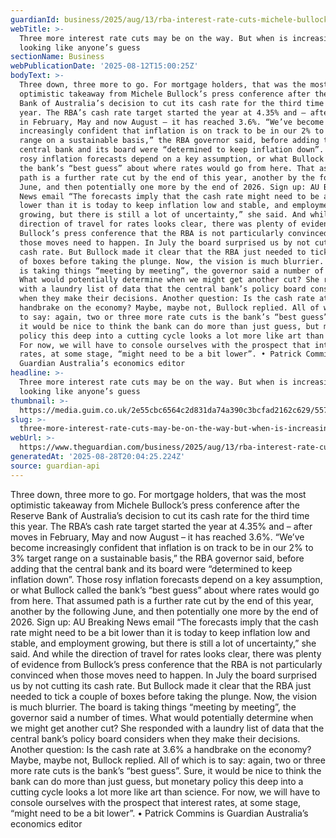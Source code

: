 ```yaml
---
guardianId: business/2025/aug/13/rba-interest-rate-cuts-michele-bullock-inflation-economy
webTitle: >-
  Three more interest rate cuts may be on the way. But when is increasingly
  looking like anyone’s guess
sectionName: Business
webPublicationDate: '2025-08-12T15:00:25Z'
bodyText: >-
  Three down, three more to go. For mortgage holders, that was the most
  optimistic takeaway from Michele Bullock’s press conference after the Reserve
  Bank of Australia’s decision to cut its cash rate for the third time this
  year. The RBA’s cash rate target started the year at 4.35% and – after moves
  in February, May and now August – it has reached 3.6%. “We’ve become
  increasingly confident that inflation is on track to be in our 2% to 3% target
  range on a sustainable basis,” the RBA governor said, before adding that the
  central bank and its board were “determined to keep inflation down”. Those
  rosy inflation forecasts depend on a key assumption, or what Bullock called
  the bank’s “best guess” about where rates would go from here. That assumed
  path is a further rate cut by the end of this year, another by the following
  June, and then potentially one more by the end of 2026. Sign up: AU Breaking
  News email “The forecasts imply that the cash rate might need to be a bit
  lower than it is today to keep inflation low and stable, and employment
  growing, but there is still a lot of uncertainty,” she said. And while the
  direction of travel for rates looks clear, there was plenty of evidence from
  Bullock’s press conference that the RBA is not particularly convinced when
  those moves need to happen. In July the board surprised us by not cutting its
  cash rate. But Bullock made it clear that the RBA just needed to tick a couple
  of boxes before taking the plunge. Now, the vision is much blurrier. The board
  is taking things “meeting by meeting”, the governor said a number of times.
  What would potentially determine when we might get another cut? She responded
  with a laundry list of data that the central bank’s policy board considers
  when they make their decisions. Another question: Is the cash rate at 3.6% a
  handbrake on the economy? Maybe, maybe not, Bullock replied. All of which is
  to say: again, two or three more rate cuts is the bank’s “best guess”. Sure,
  it would be nice to think the bank can do more than just guess, but monetary
  policy this deep into a cutting cycle looks a lot more like art than science.
  For now, we will have to console ourselves with the prospect that interest
  rates, at some stage, “might need to be a bit lower”. • Patrick Commins is
  Guardian Australia’s economics editor
headline: >-
  Three more interest rate cuts may be on the way. But when is increasingly
  looking like anyone’s guess
thumbnail: >-
  https://media.guim.co.uk/2e55cbc6564c2d831da74a390c3bcfad2162c629/557_0_4052_3243/500.jpg
slug: >-
  three-more-interest-rate-cuts-may-be-on-the-way-but-when-is-increasingly-looking-like-anyones-guess
webUrl: >-
  https://www.theguardian.com/business/2025/aug/13/rba-interest-rate-cuts-michele-bullock-inflation-economy
generatedAt: '2025-08-28T20:04:25.224Z'
source: guardian-api
---
```

Three down, three more to go. For mortgage holders, that was the most optimistic takeaway from Michele Bullock’s press conference after the Reserve Bank of Australia’s decision to cut its cash rate for the third time this year. The RBA’s cash rate target started the year at 4.35% and – after moves in February, May and now August – it has reached 3.6%. “We’ve become increasingly confident that inflation is on track to be in our 2% to 3% target range on a sustainable basis,” the RBA governor said, before adding that the central bank and its board were “determined to keep inflation down”. Those rosy inflation forecasts depend on a key assumption, or what Bullock called the bank’s “best guess” about where rates would go from here. That assumed path is a further rate cut by the end of this year, another by the following June, and then potentially one more by the end of 2026. Sign up: AU Breaking News email “The forecasts imply that the cash rate might need to be a bit lower than it is today to keep inflation low and stable, and employment growing, but there is still a lot of uncertainty,” she said. And while the direction of travel for rates looks clear, there was plenty of evidence from Bullock’s press conference that the RBA is not particularly convinced when those moves need to happen. In July the board surprised us by not cutting its cash rate. But Bullock made it clear that the RBA just needed to tick a couple of boxes before taking the plunge. Now, the vision is much blurrier. The board is taking things “meeting by meeting”, the governor said a number of times. What would potentially determine when we might get another cut? She responded with a laundry list of data that the central bank’s policy board considers when they make their decisions. Another question: Is the cash rate at 3.6% a handbrake on the economy? Maybe, maybe not, Bullock replied. All of which is to say: again, two or three more rate cuts is the bank’s “best guess”. Sure, it would be nice to think the bank can do more than just guess, but monetary policy this deep into a cutting cycle looks a lot more like art than science. For now, we will have to console ourselves with the prospect that interest rates, at some stage, “might need to be a bit lower”. • Patrick Commins is Guardian Australia’s economics editor
